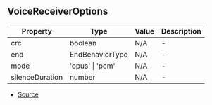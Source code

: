 ## VoiceReceiverOptions


| Property | Type | Value | Description |
| ----------- | ----------- | ----------- | ----------- |
| crc | boolean | N/A | - |
| end | EndBehaviorType | N/A | - |
| mode | 'opus' \| 'pcm' | N/A | - |
| silenceDuration | number | N/A | - |


- [Source](https://github.com/Androz2091/discord-player/blob/28ec2ed/packages/discord-player/src/Structures/VoiceReceiverNode.ts#L9)